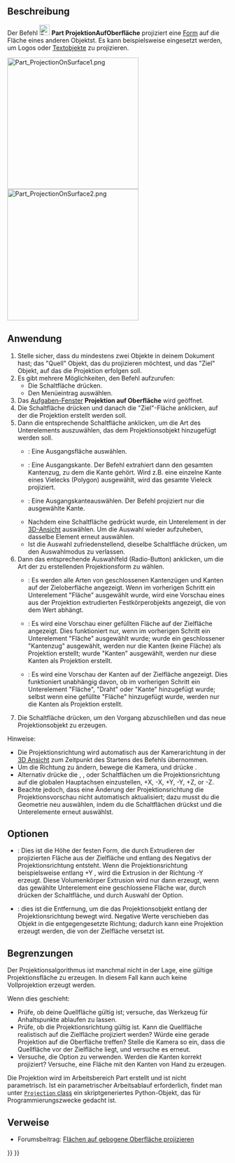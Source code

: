 <languages/>

{{Docnav/de
|[[Part_Thickness/de|Dicke]]
|[[Part_Compound/de|Verbund]]
|[[Part_Workbench/de|Part]]
|IconL=Part_Thickness.svg
|IconR=Part_Compound.svg
|IconC=Workbench_Part.svg
}}

{{GuiCommand/de
|Name=Part ProjectionOnSurface
|Name/de=Part ProjektionAufOberfläche
|MenuLocation=Part → Erstelle Projektion auf Oberfläche...
|Workbenches=[[Part_Workbench/de|Part]]
|Version=0.19
|SeeAlso=
}}

<span id="Description"></span>
==Beschreibung==

Der Befehl [[Image:Part_ProjectionOnSurface.svg|24px]] '''Part ProjektionAufOberfläche''' projiziert eine [[Shape/de|Form]] auf die Fläche eines anderen Objektst. Es kann beispielsweise eingesetzt werden, um Logos oder [[Draft_ShapeString/de|Textobjekte]] zu projizieren.

[[Image:Part_ProjectionOnSurface1.png|300px]] [[Image:Part_ProjectionOnSurface2.png|300px]]

{{Caption|Projektion eines Logos auf eine gekrümmte Oberfläche}}

<span id="Usage"></span>
==Anwendung==

# Stelle sicher, dass du mindestens zwei Objekte in deinem Dokument hast; das "Quell" Objekt, das du projizieren möchtest, und das "Ziel" Objekt, auf das die Projektion erfolgen soll.
# Es gibt mehrere Möglichkeiten, den Befehl aufzurufen:
#* Die Schaltfläche {{Button|[[Image:Part ProjectionOnSurface.svg|16px]] [[Part_ProjectionOnSurface/de|Projektion auf Oberfläche erstellen...]]}} drücken.
#* Den Menüeintrag {{MenuCommand|Part → [[Image:Part ProjectionOnSurface.svg|16px]] Projektion auf Oberfläche erstellen...}} auswählen.
# Das [[task_panel/de|Aufgaben-Fenster]] '''Projektion auf Oberfläche''' wird geöffnet.
# Die Schaltfläche {{Button|Projektionsoberfläche auswählen}} drücken und danach die "Ziel"-Fläche anklicken, auf der die Projektion erstellt werden soll.
# Dann die entsprechende Schaltfläche anklicken, um die Art des Unterelements auszuwählen, das dem Projektionsobjekt hinzugefügt werden soll.
#* {{Button|Fläche hinzufügen}}: Eine Ausgangsfläche auswählen.
#* {{Button|Kantenzug hinzufügen}}: Eine Ausgangskante. Der Befehl extrahiert dann den gesamten Kantenzug, zu dem die Kante gehört. Wird z.B. eine einzelne Kante eines Vielecks (Polygon) ausgewählt, wird das gesamte Vieleck projiziert.
#* {{Button|Kante hinzufügen}}: Eine Ausgangskanteauswählen. Der Befehl projiziert nur die ausgewählte Kante.
#* Nachdem eine Schaltfläche gedrückt wurde, ein Unterelement in der [[3D_View/de|3D-Ansicht]] auswählen. Um die Auswahl wieder aufzuheben, dasselbe Element erneut auswählen.
#* Ist die Auswahl zufriedenstellend, dieselbe Schaltfläche {{Button|...hinzufügen}} drücken, um den Auswahlmodus zu verlassen.
# Dann das entsprechende Auswahlfeld (Radio-Button) anklicken, um die Art der zu erstellenden Projektionsform zu wählen.
#* {{RadioButton|TRUE|Alles anzeigen}}: Es werden alle Arten von geschlossenen Kantenzügen und Kanten auf der Zieloberfläche angezeigt. Wenn im vorherigen Schritt ein Unterelement "Fläche" ausgewählt wurde, wird eine Vorschau eines aus der Projektion extrudierten Festkörperobjekts angezeigt, die von dem Wert {{MenuCommand|Extrusionshöhe}} abhängt.
#* {{RadioButton|TRUE|Flächen anzeigen}}: Es wird eine Vorschau einer gefüllten Fläche auf der Zielfläche angezeigt. Dies funktioniert nur, wenn im vorherigen Schritt ein Unterelement "Fläche" ausgewählt wurde; wurde ein geschlossener "Kantenzug" ausgewählt, werden nur die Kanten (keine Fläche) als Projektion erstellt; wurde "Kanten" ausgewählt, werden nur diese Kanten als Projektion erstellt.
#* {{RadioButton|TRUE|Kanten anzeigen}}: Es wird eine Vorschau der Kanten auf der Zielfläche angezeigt. Dies funktioniert unabhängig davon, ob im vorherigen Schritt ein Unterelement "Fläche", "Draht" oder "Kante" hinzugefügt wurde; selbst wenn eine gefüllte "Fläche" hinzugefügt wurde, werden nur die Kanten als Projektion erstellt.
# Die Schaltfläche {{Button|OK}} drücken, um den Vorgang abzuschließen und das neue Projektionsobjekt zu erzeugen.

Hinweise:
* Die Projektionsrichtung wird automatisch aus der Kamerarichtung in der [[3D_View/de|3D Ansicht]] zum Zeitpunkt des Startens des Befehls übernommen.
* Um die Richtung zu ändern, bewege die Kamera, und drücke {{Button|Aktuelle Kamerarichtung ermitteln}}.
* Alternativ drücke die {{Button|X:}}, {{Button|Y:}}, oder {{Button|Z:}} Schaltflächen um die Projektionsrichtung auf die globalen Hauptachsen einzustellen, +X, -X, +Y, -Y, +Z, or -Z.
* Beachte jedoch, dass eine Änderung der Projektionsrichtung die Projektionsvorschau nicht automatisch aktualisiert; dazu musst du die Geometrie neu auswählen, indem du die  {{Button|Hinzufügen...}} Schaltflächen drückst und die Unterelemente erneut auswählst.

<span id="Options"></span>
==Optionen==

* {{MenuCommand|Extrusionshöhe}}: Dies ist die Höhe der festen Form, die durch Extrudieren der projizierten Fläche aus der Zielfläche und entlang des Negativs der Projektionsrichtung entsteht. Wenn die Projektionsrichtung beispielsweise entlang +Y {{Value|(0, 1, 0)}}, wird die Extrusion in der Richtung -Y {{Value|(0, -1, 0)}} erzeugt.  Diese Volumenkörper Extrusion wird nur dann erzeugt, wenn das gewählte Unterelement eine geschlossene Fläche war, durch drücken der {{Button|Fläche hinzufügen}} Schaltfläche, und durch Auswahl der {{RadioButton|TRUE|Alles anzeigen}} Option.
* {{MenuCommand|Festkörpertiefe}}: dies ist die Entfernung, um die das Projektionsobjekt entlang der Projektionsrichtung bewegt wird.  Negative Werte verschieben das Objekt in die entgegengesetzte Richtung; dadurch kann eine Projektion erzeugt werden, die von der Zielfläche versetzt ist.

<span id="Limitations"></span>
==Begrenzungen==

Der Projektionsalgorithmus ist manchmal nicht in der Lage, eine gültige Projektionsfläche zu erzeugen. In diesem Fall kann auch keine Vollprojektion erzeugt werden.

Wenn dies geschieht:
* Prüfe, ob deine Quellfläche gültig ist; versuche, das {{Button|[[File:Part_CheckGeometry.svg|16px]] [[Part_CheckGeometry/de|PrüfeGeometrie]]}} Werkzeug für Anhaltspunkte ablaufen zu lassen.
* Prüfe, ob die Projektionsrichtung gültig ist. Kann die Quellfläche realistisch auf die Zielfläche projiziert werden? Würde eine gerade Projektion auf die Oberfläche treffen? Stelle die Kamera so ein, dass die Quellfläche vor der Zielfläche liegt, und versuche es erneut.
* Versuche, die Option {{RadioButton|TRUE|Kanten anzeigen}} zu verwenden. Werden die Kanten korrekt projiziert? Versuche, eine Fläche mit den Kanten von Hand zu erzeugen.

Die Projektion wird im Arbeitsbereich Part erstellt und ist nicht parametrisch. Ist ein parametrischer Arbeitsablauf erforderlich, findet man unter [https://gist.github.com/CsatiZoltan/f4fd10bf20923143ba0e0678ea1d3d61 <code>Projection</code> class] ein skriptgeneriertes Python-Objekt, das für Programmierungszwecke gedacht ist.

<span id="Links"></span>
==Verweise==

* Forumsbeitrag: [https://forum.freecad.org/viewtopic.php?f=9&t=33700 Flächen auf gebogene Oberfläche projizieren]


{{Docnav/de
|[[Part_Thickness/de|Dicke]]
|[[Part_Compound/de|Verbund]]
|[[Part_Workbench/de|Part]]
|IconL=Part_Thickness.svg
|IconR=Part_Compound.svg
|IconC=Workbench_Part.svg
}}

{{Part_Tools_navi{{#translation:}}}}
{{Userdocnavi{{#translation:}}}}